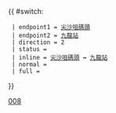 {{ #switch: {{{format|}}}
  | endpoint1 = [[尖沙咀天星碼頭公共運輸交匯處|尖沙咀碼頭]]
  | endpoint2 = [[九龍站公共運輸交匯處|九龍站]]
  | direction = 2
  | status =
  | inline = [[尖沙咀天星碼頭公共運輸交匯處|尖沙咀碼頭]] ↔ [[九龍站公共運輸交匯處|九龍站]]
  | normal =
  | full =
}}<noinclude>[[Category:九龍巴士路線模板|008]]</noinclude>